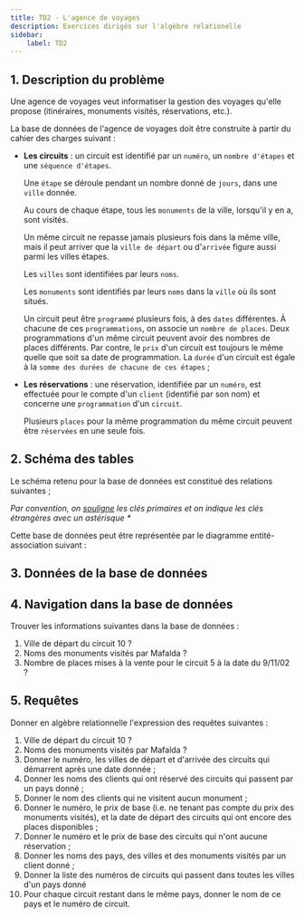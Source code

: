 ```yaml
---
title: TD2 - L'agence de voyages
description: Exercices dirigés sur l'algèbre relationelle
sidebar:
    label: TD2
---
```


## 1. Description du problème

Une agence de voyages veut informatiser la gestion des voyages qu'elle propose (itinéraires, monuments visités, réservations, etc.). 

La base de données de l'agence de voyages doit être construite à partir du cahier des charges suivant :

- **Les circuits** : un circuit est identifié par un `numéro`, un `nombre d'étapes` et une `séquence d'étapes`.

    Une `étape` se déroule pendant un nombre donné de `jours`, dans une `ville` donnée. 

    Au cours de chaque étape, tous les `monuments` de la ville, lorsqu'il y en a, sont visités. 
    
    Un même circuit ne repasse jamais plusieurs fois dans la même ville, mais il peut arriver que la `ville de départ` ou d'`arrivée` figure aussi parmi les villes étapes. 
    
    Les `villes` sont identifiées par leurs `noms`. 
    
    Les `monuments` sont identifiés par leurs `noms` dans la `ville` où ils sont situés.

  Un circuit peut être `programmé` plusieurs fois, à des `dates` différentes. À chacune de ces `programmations`, on associe un `nombre de places`. Deux programmations d'un même circuit peuvent avoir des nombres de places différents. Par contre, le `prix` d'un circuit est toujours le même quelle que soit sa date de programmation. La `durée` d'un circuit est égale à la `somme des durées de chacune de ces étapes` ;

- **Les réservations** : une réservation, identifiée par un `numéro`, est effectuée pour le compte d'un `client` (identifié par son nom) et concerne une `programmation` d'un `circuit`. 

    Plusieurs `places` pour la même programmation du même circuit peuvent être `réservées` en une seule fois.

## 2. Schéma des tables

Le schéma retenu pour la base de données est constitué des relations suivantes ;

_Par convention, on <u>souligne</u> les clés primaires et on indique les clés étrangères avec un astérisque *_


<Agence />


Cette base de données peut être représentée par le diagramme entité-association suivant :


<AgenceERD />

## 3. Données de la base de données


<DBAgence />

## 4. Navigation dans la base de données

Trouver les informations suivantes dans la base de données :

1. Ville de départ du circuit 10 ?
2. Noms des monuments visités par Mafalda ?
3. Nombre de places mises à la vente pour le circuit 5 à la date du 9/11/02 ?

## 5. Requêtes

Donner en algèbre relationnelle l'expression des requêtes suivantes :

1. Ville de départ du circuit 10 ?
2. Noms des monuments visités par Mafalda ?
3. Donner le numéro, les villes de départ et d'arrivée des circuits qui démarrent après une date donnée ;
4. Donner les noms des clients qui ont réservé des circuits qui passent par un pays donné ;
5. Donner le nom des clients qui ne visitent aucun monument ;
6. Donner le numéro, le prix de base (i.e. ne tenant pas compte du prix des monuments visités), et la date de départ des circuits qui ont encore des places disponibles ;
7. Donner le numéro et le prix de base des circuits qui n'ont aucune réservation ;
8. Donner les noms des pays, des villes et des monuments visités par un client donné ;
9. Donner la liste des numéros de circuits qui passent dans toutes les villes d'un pays donné
10. Pour chaque circuit restant dans le même pays, donner le nom de ce pays et le numéro de circuit.
